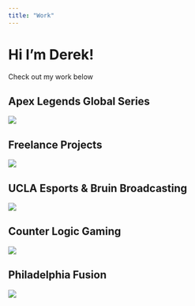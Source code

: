 ```yaml
---
title: "Work"
---
```


# Hi I'm Derek!
Check out my work below

## Apex Legends Global Series
[![](ALGS_COVER.png)](ALGS.qmd)

## Freelance Projects
[![](FREELANCE_COVER.png)](FREELANCE.qmd)

## UCLA Esports & Bruin Broadcasting
![](UCLA_COVER.png)

## Counter Logic Gaming
![](CLG_COVER.png)

## Philadelphia Fusion
![](FUSION_COVER.png)